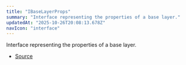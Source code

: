 ```yaml
---
title: "IBaseLayerProps"
summary: "Interface representing the properties of a base layer."
updatedAt: "2025-10-26T20:08:13.678Z"
navIcon: "interface"
---
```



Interface representing the properties of a base layer.

<Table data={{ headers: [{"content":"Property","key":"property","sortable":true},{"content":"Type","key":"type","sortable":true},{"content":"Value","key":"value","sortable":true},{"content":"Description","key":"description"}], rows: [["centring","[AnyCentring](/LazyCanvas/types/AnyCentring)","\\-","The centring type of the layer."],["filter","[string](https://developer.mozilla.org/en-US/docs/Web/JavaScript/Reference/Global_Objects/String)","\\-","The filter effects applied to the layer."],["globalComposite","[AnyGlobalCompositeOperation](/LazyCanvas/types/AnyGlobalCompositeOperation)","\\-","The global composite operation applied to the layer."],["opacity","[number](https://developer.mozilla.org/en-US/docs/Web/JavaScript/Reference/Global_Objects/Number)","\\-","The opacity of the layer, ranging from 0 to 1."],["shadow","\\{\n  blur: number,\n  color: string,\n  offsetX: number,\n  offsetY: number\n}","\\-","The shadow properties of the layer."],["transform","[Transform](https://nodejs.org/dist/latest/docs/api/stream.html#stream_class_stream_transform)","\\-","The transformation properties of the layer."],["x","[ScaleType](/LazyCanvas/types/ScaleType)","\\-","The x-coordinate of the layer."],["y","[ScaleType](/LazyCanvas/types/ScaleType)","\\-","The y-coordinate of the layer."]] }} />


- [Source](https://github.com/NMMTY/LazyCanvas/blob/ba3e53b2fefc78794f94d50b21443818f2774649/packages/lazycanvas/src/structures/components/BaseLayer.ts#L47)